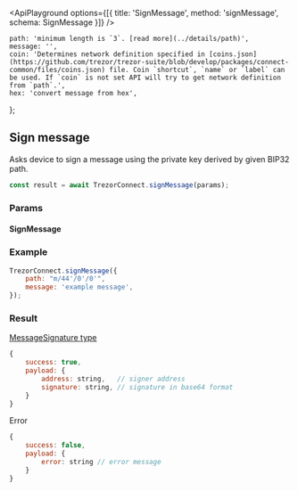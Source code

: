 

<ApiPlayground options={[{ title: 'SignMessage', method: 'signMessage', schema: SignMessage }]} />

    path: 'minimum length is `3`. [read more](../details/path)',
    message: '',
    coin: 'Determines network definition specified in [coins.json](https://github.com/trezor/trezor-suite/blob/develop/packages/connect-common/files/coins.json) file. Coin `shortcut`, `name` or `label` can be used. If `coin` is not set API will try to get network definition from `path`.',
    hex: 'convert message from hex',
};

## Sign message

Asks device to sign a message using the private key derived by given BIP32 path.

```javascript
const result = await TrezorConnect.signMessage(params);
```

### Params

<CommonParamsLink />

#### SignMessage

<ParamsTable schema={SignMessage} descriptions={paramDescriptions} />

### Example

```javascript
TrezorConnect.signMessage({
    path: "m/44'/0'/0'",
    message: 'example message',
});
```

### Result

[MessageSignature type](https://github.com/trezor/trezor-suite/blob/develop/packages/protobuf/src/messages.ts)

```javascript
{
    success: true,
    payload: {
        address: string,   // signer address
        signature: string, // signature in base64 format
    }
}
```

Error

```javascript
{
    success: false,
    payload: {
        error: string // error message
    }
}
```
